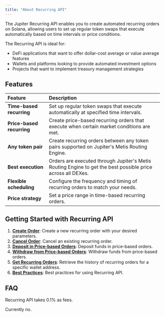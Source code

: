 ```yaml
---
title: "About Recurring API"
---
```


The Jupiter Recurring API enables you to create automated recurring orders on Solana, allowing users to set up regular token swaps that execute automatically based on time intervals or price conditions.

The Recurring API is ideal for:

* DeFi applications that want to offer dollar-cost average or value average features
* Wallets and platforms looking to provide automated investment options
* Projects that want to implement treasury management strategies

## Features

| Feature                   | Description                                                                                                 |
| :------------------------ | :----------------------------------------------------------------------------------------------------------- |
| **Time-based recurring**  | Set up regular token swaps that execute automatically at specified time intervals.                          |
| **Price-based recurring** | Create price-based recurring orders that execute when certain market conditions are met.                    |
| **Any token pair**        | Create recurring orders between any token pairs supported on Jupiter's Metis Routing Engine.                |
| **Best execution**        | Orders are executed through Jupiter's Metis Routing Engine to get the best possible price across all DEXes. |
| **Flexible scheduling**   | Configure the frequency and timing of recurring orders to match your needs.                                 |
| **Price strategy**        | Set a price range in time-based recurring orders.                                                           |

## Getting Started with Recurring API

1. [**Create Order**](/docs/recurring/create-order): Create a new recurring order with your desired parameters.
2. [**Cancel Order**](/docs/recurring/cancel-order): Cancel an existing recurring order.
3. [**Deposit in Price-based Orders**](/docs/recurring/deposit-price-order): Deposit funds in price-based orders.
4. [**Withdraw from Price-based Orders**](/docs/recurring/withdraw-price-order): Withdraw funds from price-based orders.
5. [**Get Recurring Orders**](/docs/recurring/get-recurring-orders): Retrieve the history of recurring orders for a specific wallet address.
6. [**Best Practices**](/docs/recurring/best-practices): Best practices for using Recurring API.

## FAQ

<AccordionGroup>
<Accordion title="What is the fee for using Recurring API?">

Recurring API takes 0.1% as fees.
</Accordion>

<Accordion title="Can integrators take fees using Recurring API?">

Currently no.
</Accordion>
</AccordionGroup>
